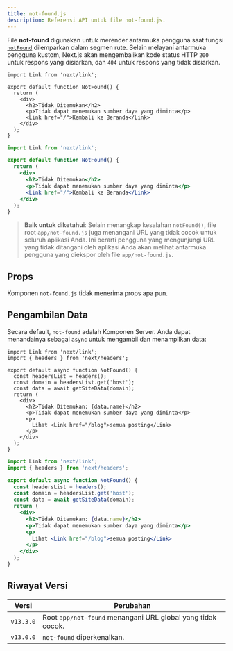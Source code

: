 ```yaml
---
title: not-found.js
description: Referensi API untuk file not-found.js.
---
```


File **not-found** digunakan untuk merender antarmuka pengguna saat fungsi [`notFound`](/docs/app/api-reference/functions/not-found) dilemparkan dalam segmen rute. Selain melayani antarmuka pengguna kustom, Next.js akan mengembalikan kode status HTTP `200` untuk respons yang disiarkan, dan `404` untuk respons yang tidak disiarkan.

```tsx filename="app/blog/not-found.tsx" switcher
import Link from 'next/link';

export default function NotFound() {
  return (
    <div>
      <h2>Tidak Ditemukan</h2>
      <p>Tidak dapat menemukan sumber daya yang diminta</p>
      <Link href="/">Kembali ke Beranda</Link>
    </div>
  );
}
```

```jsx filename="app/blog/not-found.js" switcher
import Link from 'next/link';

export default function NotFound() {
  return (
    <div>
      <h2>Tidak Ditemukan</h2>
      <p>Tidak dapat menemukan sumber daya yang diminta</p>
      <Link href="/">Kembali ke Beranda</Link>
    </div>
  );
}
```

> **Baik untuk diketahui**: Selain menangkap kesalahan `notFound()`, file root `app/not-found.js` juga menangani URL yang tidak cocok untuk seluruh aplikasi Anda. Ini berarti pengguna yang mengunjungi URL yang tidak ditangani oleh aplikasi Anda akan melihat antarmuka pengguna yang diekspor oleh file `app/not-found.js`.

## Props

Komponen `not-found.js` tidak menerima props apa pun.

## Pengambilan Data

Secara default, `not-found` adalah Komponen Server. Anda dapat menandainya sebagai `async` untuk mengambil dan menampilkan data:

```tsx filename="app/blog/not-found.tsx" switcher
import Link from 'next/link';
import { headers } from 'next/headers';

export default async function NotFound() {
  const headersList = headers();
  const domain = headersList.get('host');
  const data = await getSiteData(domain);
  return (
    <div>
      <h2>Tidak Ditemukan: {data.name}</h2>
      <p>Tidak dapat menemukan sumber daya yang diminta</p>
      <p>
        Lihat <Link href="/blog">semua posting</Link>
      </p>
    </div>
  );
}
```

```jsx filename="app/blog/not-found.jsx" switcher
import Link from 'next/link';
import { headers } from 'next/headers';

export default async function NotFound() {
  const headersList = headers();
  const domain = headersList.get('host');
  const data = await getSiteData(domain);
  return (
    <div>
      <h2>Tidak Ditemukan: {data.name}</h2>
      <p>Tidak dapat menemukan sumber daya yang diminta</p>
      <p>
        Lihat <Link href="/blog">semua posting</Link>
      </p>
    </div>
  );
}
```

## Riwayat Versi

| Versi     | Perubahan                                                   |
| --------- | ----------------------------------------------------------- |
| `v13.3.0` | Root `app/not-found` menangani URL global yang tidak cocok. |
| `v13.0.0` | `not-found` diperkenalkan.                                  |
